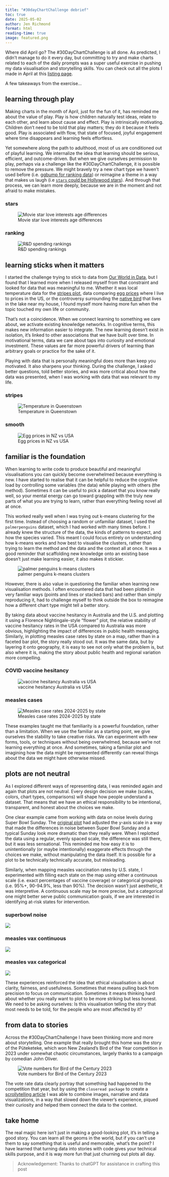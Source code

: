 ```yaml
---
title: "#30dayChartChallenge debrief"
toc: true
date: 2025-05-02
author: Jen Richmond
format: html
reading-time: true
image: featured.png
---
```



Where did April go? The #30DayChartChallenge is all done. As predicted, I didn't manage to do it every day, but committing to try and make charts related to each of the daily prompts was a super useful exercise in pushing my data visualisation and storytelling skills. You can check out all the plots I made in April at this [listing page](https://jenrichmond.github.io/charts.html). 

A few takeaways from the exercise...

## learning through play

Making charts in the month of April, just for the fun of it, has reminded me about the value of play. Play is how children naturally test ideas, relate to each other, and learn about cause and effect. Play is intrinsically motivating. Children don’t need to be told that play matters; they do it because it feels good. Play is associated with flow, that state of focused, joyful engagement where time disappears and learning feels effortless.

Yet somewhere along the path to adulthood, most of us are conditioned out of playful learning. We internalize the idea that learning should be serious, efficient, and outcome-driven. But when we give ourselves permission to play, perhaps via a challenge like the #30DayChartChallenge, it is possible to remove the pressure. We might bravely try a new chart type we haven't used before (i.e. [ggbump for ranking data](https://jenrichmond.github.io/charts/2025-04-05_ranking/)) or reimagine a theme in a way that makes us laugh (i.e [`stars` could be Hollywood stars](https://jenrichmond.github.io/charts/2025-04-22_stars/)). And through that process, we can learn more deeply, because we are in the moment and not afraid to make mistakes. 

::: panel-tabset


### stars

![Movie star love interests age differences](stars.png)

### ranking

![R&D spending rankings](rd.png)

:::





## learning sticks when it matters 

I started the challenge trying to stick to data from [Our World in Data](https://ourworldindata.org/), but I found that I learned more when I released myself from that constraint and looked for data that was meaningful to me. Whether it was local temperature data for the [stripes plot](https://jenrichmond.github.io/charts/2025-04-11_stripes/), data comparing [egg prices](https://jenrichmond.github.io/charts/2025-04-19_smooth/) where I live to prices in the US, or the controversy surrounding the [native bird](https://jenrichmond.github.io/posts/2025-04-18_closeread/) that lives in the lake near my house, I found myself more having more fun when the topic touched my own life or community.

That’s not a coincidence. When we connect learning to something we care about, we activate existing knowledge networks. In cognitive terms, this makes new information easier to integrate. The new learning doesn’t exist in isolation, it’s linked to other associations that we have built over time. In motivational terms, data we care about taps into curiosity and emotional investment. These values are far more powerful drivers of learning than arbitrary goals or practice for the sake of it.

Playing with data that is personally meaningful does more than keep you motivated. It also sharpens your thinking. During the challenge, I asked better questions, told better stories, and was more critical about how the data was presented, when I was working with data that was relevant to my life. 

::: panel-tabset

### stripes

![Temperature in Queenstown](temp.png)

### smooth

![Egg prices in NZ vs USA](eggs.png)

:::


## familiar is the foundation

When learning to write code to produce beautiful and meaningful visualisations you can quickly become overwhelmed because everything is new. I have started to realise that it can be helpful to reduce the cognitive load by controlling some variables (the data) while playing with others (the method). Sometimes it can be useful to pick a dataset that you know really well, so your mental energy can go toward grappling with the truly new parts of what you are trying to learn, rather than everything feeling novel all at once.

This worked really well when I was trying out k-means clustering for the first time. Instead of choosing a random or unfamiliar dataset, I used the `palmerpenguins` dataset, which I had worked with many times before. I already knew the structure of the data, the kinds of patterns to expect, and how the species varied. This meant I could focus entirely on understanding how k-means works and how best to visualise the clusters, rather than trying to learn the method and the data and the context all at once. It was a good reminder that scaffolding new knowledge onto an existing base doesn’t just make learning easier, it also makes it stickier.

![palmer penguins k-means clusters](clusters.png)

However, there is also value in questioning the familiar when learning new visualisation methods. I often encountered data that had been plotted in very familiar ways (points and lines or stacked bars) and rather than simply reproducing it, had to challenge myself to think outside the box to reimagine how a different chart type might tell a better story. 

By taking data about vaccine hesitancy in Australia and the U.S. and plotting it using a Florence Nightingale-style "flower" plot,  the relative stability of vaccine hesitancy rates in the USA compared to Australia was more obvious, highlighting the impact of differences in public health messaging.  Similarly, in plotting measles case rates by state on a map, rather than in a faceted bar plot, the story really stood out. It was the same data, but by layering it onto geography, it is easy to see not only what the problem is, but also where it is, making the story about public health and regional variation more compelling. 

::: panel-tabset

### COVID vaccine hesitancy

![vaccine hesitancy Australia vs USA](vax.png)

### measles cases

![Measles case rates 2024-2025 by state](measles.png)

:::


These examples taught me that familiarity is a powerful foundation, rather than a limitation. When we use the familiar as a starting point, we give ourselves the stability to take creative risks. We can experiment with new forms, tools, or techniques without being overwhelmed, because we’re not learning everything at once. And sometimes, taking a familiar plot and imagining how the data might be represented differently can reveal things about the data we might have otherwise missed.

## plots are not neutral

As I explored different ways of representing data, I was reminded again and again that plots are not neutral. Every design decision we make (scales, colors, chart types, comparisons) will shape how people understand a dataset. That means that we have an ethical responsibility to be intentional, transparent, and honest about the choices we make.

One clear example came from working with data on noise levels during Super Bowl Sunday. The [original plot](https://sph.umich.edu/applehearingstudy/study-updates/super-bowl-noise.html) had adjusted the y-axis scale in a way that made the differences in noise between Super Bowl Sunday and a typical Sunday look more dramatic than they really were. When I replotted the data using a regular, evenly spaced scale, the difference was still there, but it was less sensational. This reminded me how easy it is to unintentionally (or maybe intentionally) exaggerate effects through the choices we make, without manipulating the data itself. It is possible for a plot to be technically technically accurate, but misleading. 

Similarly, when mapping measles vaccination rates by U.S. state, I experimented with filling each state on the map using either a continuous scale (i.e. exact percentages of vaccine coverage) or categorical groupings (i.e. 95%+, 90-94.9%, less than 90%). The decision wasn't just aesthetic, it was interpretive. A continuous scale may be more precise, but a categorical one might better serve public communication goals, if we are interested in identifying at-risk states for intervention.


::: panel-tabset

### superbowl noise

![](superbowl.png)

### measles vax continuous

![](measlesvax_continuous.png)

### measles vax categorical

![](measlesvax_categorical.png)
:::


These experiences reinforced the idea that ethical visualisation is about clarity, fairness, and usefulness. Sometimes that means pulling back from precision to focus on communication. Sometimes it means thinking hard about whether you really want to plot to be more striking but less honest. We need to be asking ourselves: Is this visualisation telling the story that most needs to be told, for the people who are most affected by it?

## from data to stories

Across the #30DayChartChallenge I have been thinking more and more about storytelling. One example that really brought this home was the story of the Pūteketeke, which won New Zealand’s Bird of the Year competition in 2023 under somewhat chaotic circumstances, largely thanks to a campaign by comedian John Oliver. 

![Vote numbers for Bird of the Century 2023](puteketeke.png)

The vote rate data clearly portray that something had happened to the competition that year, but by using the `closeread package` to create a [scrollytelling article](https://jenrichmond.github.io/posts/2025-04-18_closeread/) I was able to combine images, narrative and data visualizations, in a way that slowed down the viewer's experience, piqued their curiosity and helped them connect the data to the context. 

## take home

The real magic here isn’t just in making a good-looking plot, it’s in telling a good story. You can learn all the geoms in the world, but if you can’t use them to say something that is useful and memorable, what’s the point? I have learned that turning data into stories with code gives your technical skills purpose, and it is way more fun that just churning out plots all day.  


> Acknowledgement: Thanks to chatGPT for assistance in crafting this post
